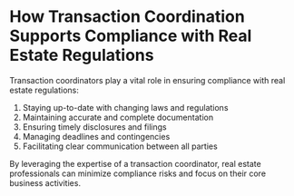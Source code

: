 # How Transaction Coordination Supports Compliance with Real Estate Regulations

Transaction coordinators play a vital role in ensuring compliance with real estate regulations:

1. Staying up-to-date with changing laws and regulations
2. Maintaining accurate and complete documentation
3. Ensuring timely disclosures and filings
4. Managing deadlines and contingencies
5. Facilitating clear communication between all parties

By leveraging the expertise of a transaction coordinator, real estate professionals can minimize compliance risks and focus on their core business activities.
